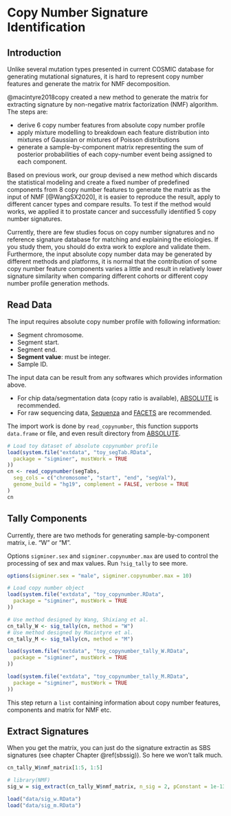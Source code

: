 # Copy Number Signature Identification {#cnsig}

## Introduction 

Unlike several mutation types presented in current COSMIC database for generating mutational signatures, it is hard to represent copy number features and generate the matrix for NMF decomposition.

@macintyre2018copy created a new method to generate the matrix for extracting signature by non-negative matrix factorization (NMF) algorithm. The steps are:

- derive 6 copy number features from absolute copy number profile
- apply mixture modelling to breakdown each feature distribution into mixtures of Gaussian or mixtures of Poisson distributions
- generate a sample-by-component matrix representing the sum of posterior probabilities of each copy-number event being assigned to each component.

Based on previous work, our group devised a new method which discards the statistical modeling and create a fixed number of predefined components from 8 copy number features to generate the matrix as the input of NMF [@WangSX2020],
it is easier to reproduce the result, apply to different cancer types and compare results.
To test if the method would works, we applied it to prostate cancer and successfully identified 5 copy number signatures.

Currently, there are few studies focus on copy number signatures and no reference signature database for matching and explaining the etiologies. If you study them, you should do extra work to explore and validate them. Furthermore, the input absolute copy number data may be generated by different methods and platforms, it is normal that the contribution of some copy number feature components varies a little and result in relatively lower signature similarity when comparing different cohorts or different copy number profile generation methods.

## Read Data 

The input requires absolute copy number profile with following information:

- Segment chromosome.
- Segment start.
- Segment end.
- **Segment value**: must be integer.
- Sample ID.

The input data can be result from any softwares which provides information above.

- For chip data/segmentation data (copy ratio is available), [ABSOLUTE](https://software.broadinstitute.org/cancer/cga/absolute) is recommended.
- For raw sequencing data, [Sequenza](https://cran.r-project.org/web/packages/sequenza/index.html) and [FACETS](https://github.com/mskcc/facets) are recommended.

The import work is done by `read_copynumber`, this function supports `data.frame` or file, and even result directory from [ABSOLUTE](https://software.broadinstitute.org/cancer/cga/absolute).


```r
# Load toy dataset of absolute copynumber profile
load(system.file("extdata", "toy_segTab.RData",
  package = "sigminer", mustWork = TRUE
))
cn <- read_copynumber(segTabs,
  seg_cols = c("chromosome", "start", "end", "segVal"),
  genome_build = "hg19", complement = FALSE, verbose = TRUE
)
cn
```


## Tally Components 

Currently, there are two methods for generating sample-by-component matrix, i.e. "W" or "M".

Options `sigminer.sex` and `sigminer.copynumber.max` are used to control the processing of sex and max values. Run `?sig_tally` to see more.

```r
options(sigminer.sex = "male", sigminer.copynumber.max = 10)

# Load copy number object
load(system.file("extdata", "toy_copynumber.RData",
  package = "sigminer", mustWork = TRUE
))

# Use method designed by Wang, Shixiang et al.
cn_tally_W <- sig_tally(cn, method = "W")
# Use method designed by Macintyre et al.
cn_tally_M <- sig_tally(cn, method = "M")
```


```r
load(system.file("extdata", "toy_copynumber_tally_W.RData",
  package = "sigminer", mustWork = TRUE
))

load(system.file("extdata", "toy_copynumber_tally_M.RData",
  package = "sigminer", mustWork = TRUE
))
```


This step return a `list` containing information about copy number features, components and matrix for NMF etc.

## Extract Signatures 


When you get the matrix, you can just do the signature extractin as SBS signatures (see chapter Chapter \@ref(sbssig)). So here we won't talk much.

```r
cn_tally_W$nmf_matrix[1:5, 1:5]
```



```r
# library(NMF)
sig_w = sig_extract(cn_tally_W$nmf_matrix, n_sig = 2, pConstant = 1e-13)
```


```r
load("data/sig_w.RData")
load("data/sig_m.RData")
```





